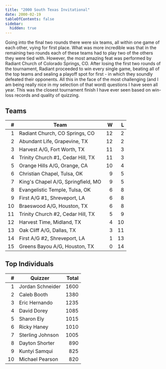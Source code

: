 ```yaml
---
title: "2000 South Texas Invitational"
date: 2000-02-19
tableOfContents: false
sidebar:
  hidden: true
---
```


Going into the final two rounds there were six teams, all within one game of each other, vying for first place. What was more incredible was that in the remaining two rounds
each of these teams had to play two of the others they were tied with. However, the most amazing feat was performed by Radiant Church of Colorado Springs, CO. After losing the
first two rounds of the tournament, Radiant proceeded to win every single game, beating all of the top teams and sealing a playoff spot for first - in which they soundly defeated
their opponents. All this in the face of the most challenging (and I am being really nice in my selection of that word) questions I have seen all year. This was the closest
tournament finish I have ever seen based on win-loss records and quality of quizzing.

## Teams

|    # | Team                               |    W |    L |
| ---: | ---------------------------------- | ---: | ---: |
|    1 | Radiant Church, CO Springs, CO     |   12 |    2 |
|    2 | Abundant Life, Grapevine, TX       |   12 |    2 |
|    3 | Harvest A/G, Fort Worth, TX        |   11 |    3 |
|    4 | Trinity Church #1, Cedar Hill, TX  |   11 |    3 |
|    5 | Orange Hills A/G, Orange, CA       |   10 |    4 |
|    6 | Christian Chapel, Tulsa, OK        |    9 |    5 |
|    7 | King's Chapel A/G, Springfield, MO |    9 |    5 |
|    8 | Evangelistic Temple, Tulsa, OK     |    6 |    8 |
|    9 | First A/G #1, Shreveport, LA       |    6 |    8 |
|   10 | Braeswood A/G, Houston, TX         |    6 |    8 |
|   11 | Trinity Church #2, Cedar Hill, TX  |    5 |    9 |
|   12 | Harvest Time, Midland, TX          |    4 |   10 |
|   13 | Oak Cliff A/G, Dallas, TX          |    3 |   11 |
|   14 | First A/G #2, Shreveport, LA       |    1 |   13 |
|   15 | Greens Bayou A/G, Houston, TX      |    0 |   14 |

## Top Individuals

|    # | Quizzer          | Total |
| ---: | ---------------- | ----: |
|    1 | Jordan Schneider |  1600 |
|    2 | Caleb Booth      |  1380 |
|    3 | Eric Hernando    |  1235 |
|    4 | David Dorey      |  1085 |
|    5 | Sharon Ely       |  1015 |
|    6 | Ricky Haney      |  1010 |
|    7 | Sterling Johnson |  1005 |
|    8 | Dayton Shorter   |   890 |
|    9 | Kuntyi Samqui    |   825 |
|   10 | Michael Pearson  |   820 |
